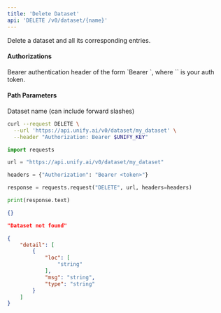 ```yaml
---
title: 'Delete Dataset'
api: 'DELETE /v0/dataset/{name}'
---
```

Delete a dataset and all its corresponding entries.

#### Authorizations

<ParamField header="Authorization" type="string" required="true">
  Bearer authentication header of the form `Bearer <token>`, where `<token>` is your auth token.
</ParamField>

#### Path Parameters

<ParamField query="name" type="string" required="true">
Dataset name (can include forward slashes)
</ParamField>

<RequestExample>

```bash cURL
curl --request DELETE \
  --url 'https://api.unify.ai/v0/dataset/my_dataset' \
  --header "Authorization: Bearer $UNIFY_KEY"
```

```python Python
import requests

url = "https://api.unify.ai/v0/dataset/my_dataset"

headers = {"Authorization": "Bearer <token>"}

response = requests.request("DELETE", url, headers=headers)

print(response.text)
```

</RequestExample>
<ResponseExample>

```json 200
{}
```

```json 404
"Dataset not found"
```

```json 422
{
    "detail": [
        {
            "loc": [
                "string"
            ],
            "msg": "string",
            "type": "string"
        }
    ]
}
```

</ResponseExample>
